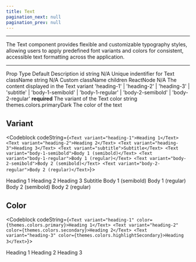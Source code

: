```yaml
---
title: Text
pagination_next: null
pagination_prev: null
---
```



<hr/>

<p>The Text component provides flexible and customizable typography styles, allowing users to apply predefined font variants and colors for consistent, accessible text formatting across the application.</p>

<hr/>

<PropsDropdown value="Figma file" link="">
  <tr>
    <th>Prop</th>
    <th>Type</th>
    <th>Default</th>
    <th>Description</th>
  </tr>
  <tr>
    <td>id</td>
    <td>string</td>
    <td>N/A</td>
    <td>Unique indentifier for Text</td>
  </tr>
  <tr>
    <td>className</td>
    <td>string</td>
    <td>N/A</td>
    <td>Custom className</td>
  </tr>
  <tr>
    <td>children</td>
    <td>ReactNode</td>
    <td>N/A</td>
    <td>The content displayed in the Text</td>
  </tr>
  <tr>
    <td>variant</td>
    <td>'heading-1'
    | 'heading-2'
    | 'heading-3'
    | 'subtitle'
    | 'body-1-semibold'
    | 'body-1-regular'
    | 'body-2-semibold'
    | 'body-2-regular'</td>
    <td><strong>required</strong></td>
    <td>The variant of the Text</td>
  </tr>
  <tr>
    <td>color</td>
    <td>string</td>
    <td>themes.colors.primaryDark</td>
    <td>The color of the text</td>
  </tr>
</PropsDropdown>

## Variant

<Codeblock codeString={`<Text variant="heading-1">Heading 1</Text>
<Text variant="heading-2">Heading 2</Text>
<Text variant="heading-3">Heading 3</Text>
<Text variant="subtitle">Subtitle</Text>
<Text variant="body-1-semibold">Body 1 (semibold)</Text>
<Text variant="body-1-regular">Body 1 (regular)</Text>
<Text variant="body-2-semibold">Body 2 (semibold)</Text>
<Text variant="body-2-regular">Body 2 (regular)</Text>`}>
  <div style={{display: "flex", flexDirection: "column"}}>
    <Text variant="heading-1">Heading 1</Text>
    <Text variant="heading-2">Heading 2</Text>
    <Text variant="heading-3">Heading 3</Text>
    <Text variant="subtitle">Subtitle</Text>
    <Text variant="body-1-semibold">Body 1 (semibold)</Text>
    <Text variant="body-1-regular">Body 1 (regular)</Text>
    <Text variant="body-2-semibold">Body 2 (semibold)</Text>
    <Text variant="body-2-regular">Body 2 (regular)</Text>
  </div>
</Codeblock>

## Color

<Codeblock codeString={`<Text variant="heading-1" color={themes.colors.primary}>Heading 1</Text>
<Text variant="heading-2" color={themes.colors.secondary}>Heading 2</Text>
<Text variant="heading-3" color={themes.colors.highlightSecondary}>Heading 3</Text>`}>
  <div style={{display: "flex", flexDirection: "column"}}>
    <Text variant="heading-1" color={themes.colors.primary}>Heading 1</Text>
    <Text variant="heading-2" color={themes.colors.secondary}>Heading 2</Text>
    <Text variant="heading-3" color={themes.colors.highlightSecondary}>Heading 3</Text>
  </div>
</Codeblock>
